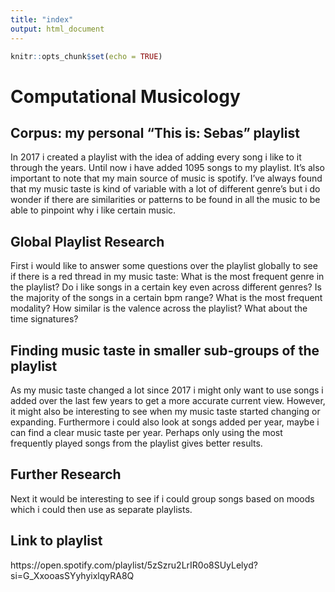 ```yaml
---
title: "index"
output: html_document
---
```


```r
knitr::opts_chunk$set(echo = TRUE)
```


# Computational Musicology
## Corpus: my personal "This is: Sebas" playlist

In 2017 i created a playlist with the idea of adding every song i like to it through the years. Until now i have added 1095 songs to my playlist. It's also important to note that my main source of music is spotify. I've always found that my music taste is kind of variable with a lot of different genre's but i do wonder if there are similarities or patterns to be found in all the music to be able to pinpoint why i like certain music.

## Global Playlist Research
First i would like to answer some questions over the playlist globally to see if there is a red thread in my music taste: 
What is the most frequent genre in the playlist?
Do i like songs in a certain key even across different genres?
Is the majority of the songs in a certain bpm range? What is the most frequent modality?
How similar is the valence across the playlist?
What about the time signatures?

## Finding music taste in smaller sub-groups of the playlist
As my music taste changed a lot since 2017 i might only want to use songs i added over the last few years to get a more accurate current view. However, it might also be interesting to see when my music taste started changing or expanding. Furthermore i could also look at songs added per year, maybe i can find a clear music taste per year. Perhaps only using the most frequently played songs from the playlist gives better results.


## Further Research

Next it would be interesting to see if i could group songs based on moods which i could then use as separate playlists.


## Link to playlist
https://open.spotify.com/playlist/5zSzru2LrIR0o8SUyLelyd?si=G_XxooasSYyhyixlqyRA8Q